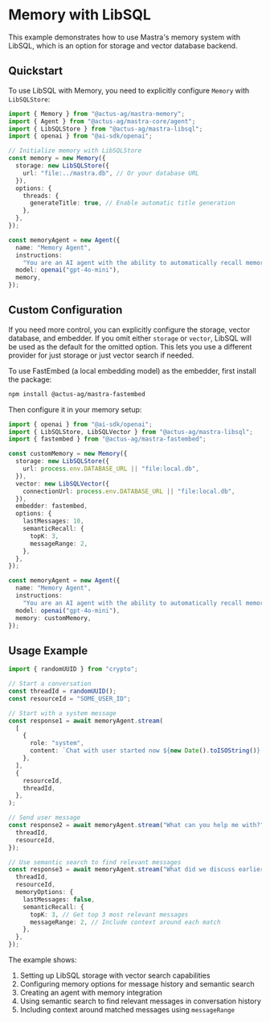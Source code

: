 # Memory with LibSQL

This example demonstrates how to use Mastra's memory system with LibSQL, which is an option for storage and vector database backend.

## Quickstart

To use LibSQL with Memory, you need to explicitly configure `Memory` with `LibSQLStore`:

```typescript copy showLineNumbers
import { Memory } from "@actus-ag/mastra-memory";
import { Agent } from "@actus-ag/mastra-core/agent";
import { LibSQLStore } from "@actus-ag/mastra-libsql";
import { openai } from "@ai-sdk/openai";

// Initialize memory with LibSQLStore
const memory = new Memory({
  storage: new LibSQLStore({
    url: "file:../mastra.db", // Or your database URL
  }),
  options: {
    threads: {
      generateTitle: true, // Enable automatic title generation
    },
  },
});

const memoryAgent = new Agent({
  name: "Memory Agent",
  instructions:
    "You are an AI agent with the ability to automatically recall memories from previous interactions.",
  model: openai("gpt-4o-mini"),
  memory,
});
```

## Custom Configuration

If you need more control, you can explicitly configure the storage, vector database, and embedder. If you omit either `storage` or `vector`, LibSQL will be used as the default for the omitted option. This lets you use a different provider for just storage or just vector search if needed.

To use FastEmbed (a local embedding model) as the embedder, first install the package:

```bash npm2yarn copy
npm install @actus-ag/mastra-fastembed
```

Then configure it in your memory setup:

```typescript {3,12}
import { openai } from "@ai-sdk/openai";
import { LibSQLStore, LibSQLVector } from "@actus-ag/mastra-libsql";
import { fastembed } from "@actus-ag/mastra-fastembed";

const customMemory = new Memory({
  storage: new LibSQLStore({
    url: process.env.DATABASE_URL || "file:local.db",
  }),
  vector: new LibSQLVector({
    connectionUrl: process.env.DATABASE_URL || "file:local.db",
  }),
  embedder: fastembed,
  options: {
    lastMessages: 10,
    semanticRecall: {
      topK: 3,
      messageRange: 2,
    },
  },
});

const memoryAgent = new Agent({
  name: "Memory Agent",
  instructions:
    "You are an AI agent with the ability to automatically recall memories from previous interactions. You may have conversations that last hours, days, months, or years. If you don't know it already you should ask for the users name and some info about them.",
  model: openai("gpt-4o-mini"),
  memory: customMemory,
});
```

## Usage Example

```typescript
import { randomUUID } from "crypto";

// Start a conversation
const threadId = randomUUID();
const resourceId = "SOME_USER_ID";

// Start with a system message
const response1 = await memoryAgent.stream(
  [
    {
      role: "system",
      content: `Chat with user started now ${new Date().toISOString()}. Don't mention this message.`,
    },
  ],
  {
    resourceId,
    threadId,
  },
);

// Send user message
const response2 = await memoryAgent.stream("What can you help me with?", {
  threadId,
  resourceId,
});

// Use semantic search to find relevant messages
const response3 = await memoryAgent.stream("What did we discuss earlier?", {
  threadId,
  resourceId,
  memoryOptions: {
    lastMessages: false,
    semanticRecall: {
      topK: 3, // Get top 3 most relevant messages
      messageRange: 2, // Include context around each match
    },
  },
});
```

The example shows:

1. Setting up LibSQL storage with vector search capabilities
2. Configuring memory options for message history and semantic search
3. Creating an agent with memory integration
4. Using semantic search to find relevant messages in conversation history
5. Including context around matched messages using `messageRange`
